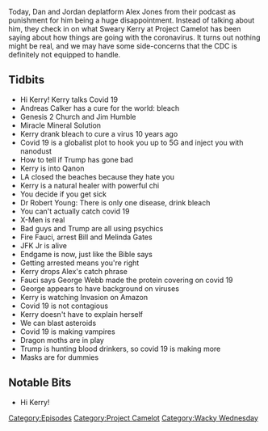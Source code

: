 {{DEFAULTSORT:
    #_EPISODE_0419:Disease Denial and Vampire Affirmation
}}{{Episode
    | title           = Disease Denial and Vampire Affirmation
    | caption         = [https://knowledgefight.libsyn.com/knowledge-fight-disease-denial-and-vampire-affirmation Listen to this episode on Libsyn]
    | episodeNumber   = 419
    | length          = 01:41:39
    | airDate         = April 13, 2020
    | episodeType     = [[:Category:Project Camelot|Project Camelot]], [[:Category:Wacky Wednesday|Wacky Wednesday]]
    | appearance      = [[Kerry Cassidy]], [[Andreas Calker]], [[Jim Humble]], [[Dr Robert Young]], [[Anthony Fauci]], [[Bill Gates]], [[Melinda Gates]], [[George Webb]]
    | previousEpisode = [[418: April 8, 2020]]
    | nextEpisode     = [[420: The Militia Tech Support Call-In Show]]
}}

{{Stub}}

Today, Dan and Jordan deplatform Alex Jones from their podcast as punishment for him being a huge disappointment. Instead of talking about him, they check in on what Sweary Kerry at Project Camelot has been saying about how things are going with the coronavirus. It turns out nothing might be real, and we may have some side-concerns that the CDC is definitely not equipped to handle.

==Tidbits==

*Hi Kerry! Kerry talks Covid 19
*Andreas Calker has a cure for the world: bleach
*Genesis 2 Church and Jim Humble
*Miracle Mineral Solution
*Kerry drank bleach to cure a virus 10 years ago
*Covid 19 is a globalist plot to hook you up to 5G and inject you with nanodust
*How to tell if Trump has gone bad
*Kerry is into Qanon
*LA closed the beaches because they hate you
*Kerry is a natural healer with powerful chi
*You decide if you get sick
*Dr Robert Young: There is only one disease, drink bleach
*You can't actually catch covid 19
*X-Men is real
*Bad guys and Trump are all using psychics
*Fire Fauci, arrest Bill and Melinda Gates
*JFK Jr is alive
*Endgame is now, just like the Bible says
*Getting arrested means you're right
*Kerry drops Alex's catch phrase
*Fauci says George Webb made the protein covering on covid 19
*George appears to have background on viruses
*Kerry is watching Invasion on Amazon
*Covid 19 is not contagious
*Kerry doesn't have to explain herself
*We can blast asteroids
*Covid 19 is making vampires
*Dragon moths are in play
*Trump is hunting blood drinkers, so covid 19 is making more
*Masks are for dummies

==Notable Bits==

*Hi Kerry!

[[Category:Episodes]]
[[Category:Project Camelot]]
[[Category:Wacky Wednesday]]

